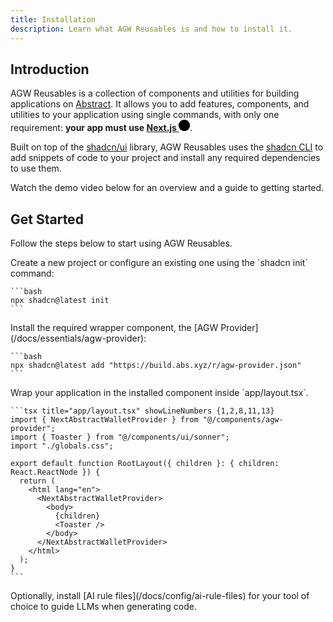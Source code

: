```yaml
---
title: Installation
description: Learn what AGW Reusables is and how to install it.
---
```



## Introduction

AGW Reusables is a collection of components and utilities for building applications on [Abstract](https://abs.xyz).
It allows you to add features, components, and utilities to your application using single commands,
with only one requirement: **your app must use [Next.js <svg xmlns="http://www.w3.org/2000/svg" viewBox="0 0 180 180" width="18" className="inline ml-1"><mask height="180" id="nextjs-mask" maskUnits="userSpaceOnUse" width="180" x="0" y="0" style={{maskType: 'alpha'}}><circle cx="90" cy="90" fill="black" r="90"></circle></mask><g mask="url(#nextjs-mask)"><circle cx="90" cy="90" fill="black" r="90"></circle><path d="M149.508 157.52L69.142 54H54V125.97H66.1136V69.3836L139.999 164.845C143.333 162.614 146.509 160.165 149.508 157.52Z" fill="url(#nextjs-paint0)"></path><rect fill="url(#nextjs-paint1)" height="72" width="12" x="115" y="54"></rect></g><defs><linearGradient gradientUnits="userSpaceOnUse" id="nextjs-paint0" x1="109" x2="144.5" y1="116.5" y2="160.5"><stop stopColor="white"></stop><stop offset="1" stopColor="white" stopOpacity="0"></stop></linearGradient><linearGradient gradientUnits="userSpaceOnUse" id="nextjs-paint1" x1="121" x2="120.799" y1="54" y2="106.875"><stop stopColor="white"></stop><stop offset="1" stopColor="white" stopOpacity="0"></stop></linearGradient></defs></svg>](https://nextjs.org/docs)**.

Built on top of the [shadcn/ui](https://ui.shadcn.com/) library, AGW Reusables uses the [shadcn CLI](https://ui.shadcn.com/docs/cli) to add snippets of code to your project and install any required dependencies to use them.


Watch the demo video below for an overview and a guide to getting started.

<HeroVideoDialog
  className="my-8"
  animationStyle="from-center"
  videoSrc="https://www.youtube.com/embed/Yz7zhuhuVRE"
  thumbnailSrc="/agw-ui-thumb.png"
  thumbnailAlt="AGW Reusables Demo Video"
/>


## Get Started

Follow the steps below to start using AGW Reusables.

<Steps className="mt-8">
  <Step step={1} title="Setup your project">
    Create a new project or configure an existing one using the `shadcn init` command:

    ```bash
    npx shadcn@latest init
    ```
  </Step>

  <Step step={2} title="Install the AGW Provider">
    Install the required wrapper component, the [AGW Provider](/docs/essentials/agw-provider):

    ```bash
    npx shadcn@latest add "https://build.abs.xyz/r/agw-provider.json"
    ```
  </Step>

  <Step step={3} title="Wrap your application">
    Wrap your application in the installed component inside `app/layout.tsx`.

    ```tsx title="app/layout.tsx" showLineNumbers {1,2,8,11,13}
    import { NextAbstractWalletProvider } from "@/components/agw-provider";
    import { Toaster } from "@/components/ui/sonner";
    import "./globals.css";

    export default function RootLayout({ children }: { children: React.ReactNode }) {
      return (
        <html lang="en">
          <NextAbstractWalletProvider>
            <body>
              {children}
              <Toaster />
            </body>
          </NextAbstractWalletProvider>
        </html>
      );
    }
    ```
  </Step>

  <Step step={4} title="Optional: Install AI Rules">
    Optionally, install [AI rule files](/docs/config/ai-rule-files) for your tool of choice to guide LLMs when generating code.
  </Step>
</Steps>
